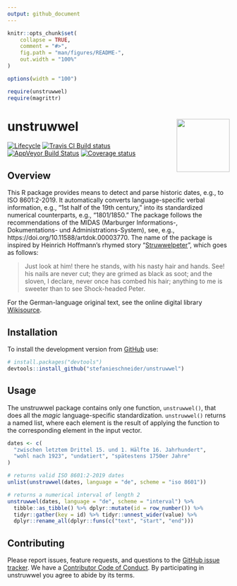 ```yaml
---
output: github_document
---
```


<!-- README.md is generated from README.Rmd. Please edit that file -->

```r
knitr::opts_chunk$set(
	collapse = TRUE,
	comment = "#>",
	fig.path = "man/figures/README-",
	out.width = "100%"
)

options(width = "100")

require(unstruwwel)
require(magrittr)
```

# unstruwwel <img src="man/figures/logo.png" align="right" width="120" />

[![Lifecycle](https://img.shields.io/badge/lifecycle-experimental-orange.svg)](https://www.tidyverse.org/lifecycle/#experimental)
[![Travis CI Build status](https://travis-ci.org/stefanieschneider/unstruwwel.svg?branch=master)](https://travis-ci.org/stefanieschneider/unstruwwel)
[![AppVeyor Build Status](https://ci.appveyor.com/api/projects/status/github/stefanieschneider/unstruwwel?branch=master&svg=true)](https://ci.appveyor.com/project/stefanieschneider/unstruwwel)
[![Coverage status](http://codecov.io/github/stefanieschneider/unstruwwel/coverage.svg?branch=master)](http://codecov.io/github/stefanieschneider/unstruwwel?branch=master)

## Overview

This R package provides means to detect and parse historic dates, e.g., to ISO 8601:2-2019. It automatically converts language-specific verbal information, e.g., “1st half of the 19th century,” into its standardized numerical counterparts, e.g., “1801/1850.” The package follows the recommendations of the MIDAS (Marburger Informations-, Dokumentations- und Administrations-System), see, e.g., https://doi.org/10.11588/artdok.00003770. The name of the package is inspired by Heinrich Hoffmann’s rhymed story “[Struwwelpeter](http://www.gutenberg.org/files/12116/12116-h/12116-h.htm#Shock-headed_Peter)”, which goes as follows:

> Just look at him! there he stands,
with his nasty hair and hands.
See! his nails are never cut;
they are grimed as black as soot;
and the sloven, I declare,
never once has combed his hair;
anything to me is sweeter
than to see Shock-headed Peter.

For the German-language original text, see the online digital library [Wikisource](https://de.wikisource.org/wiki/Der_Struwwelpeter/Struwwelpeter).

## Installation

To install the development version from [GitHub](https://github.com/stefanieschneider/unstruwwel) use:

``` r
# install.packages("devtools")
devtools::install_github("stefanieschneider/unstruwwel")
```

## Usage

The unstruwwel package contains only one function, `unstruwwel()`, that does all the *magic* language-specific standardization. `unstruwwel()` returns a named list, where each element is the result of applying the function to the corresponding element in the input vector.

```r
dates <- c(
  "zwischen letztem Drittel 15. und 1. Hälfte 16. Jahrhundert",
  "wohl nach 1923", "undatiert", "spätestens 1750er Jahre"
)

# returns valid ISO 8601:2-2019 dates
unlist(unstruwwel(dates, language = "de", scheme = "iso 8601"))

# returns a numerical interval of length 2 
unstruwwel(dates, language = "de", scheme = "interval") %>%
  tibble::as_tibble() %>% dplyr::mutate(id = row_number()) %>% 
  tidyr::gather(key = id) %>% tidyr::unnest_wider(value) %>% 
  dplyr::rename_all(dplyr::funs(c("text", "start", "end")))

```

## Contributing

Please report issues, feature requests, and questions to the [GitHub issue tracker](https://github.com/stefanieschneider/unstruwwel/issues). We have a [Contributor Code of Conduct](https://github.com/stefanieschneider/unstruwwel/blob/master/CODE_OF_CONDUCT.md). By participating in unstruwwel you agree to abide by its terms.
